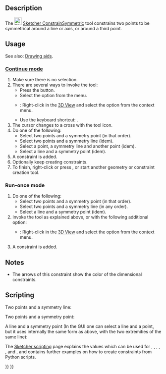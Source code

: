 <languages/>
<translate>

<!--T:5-->
{{Docnav
|[[Sketcher_ConstrainEqual|Equal]]
|[[Sketcher_ConstrainBlock|Block]]
|[[Sketcher_Workbench|Sketcher]]
|IconL=Sketcher_ConstrainEqual.svg
|IconR=Sketcher_ConstrainBlock.svg
|IconC=Workbench_Sketcher.svg
}}

<!--T:1-->
{{GuiCommand
|Name=Sketcher ConstrainSymmetric
|MenuLocation=Sketch → Sketcher constraints → Constrain symmetric
|Workbenches=[[Sketcher_Workbench|Sketcher]]
|Shortcut={{KEY|S}}
|SeeAlso=
}}

==Description== <!--T:17--> 

<!--T:2-->
The [[Image:Sketcher_ConstrainSymmetric.svg|24px]] [[Sketcher_ConstrainSymmetric|Sketcher ConstrainSymmetric]] tool constrains two points to be symmetrical around a line or axis, or around a third point.

==Usage== <!--T:3-->

<!--T:23-->
See also: [[Sketcher_Workbench#Drawing_aids|Drawing aids]].

===[[Sketcher_Workbench#Continue_modes|Continue mode]]=== <!--T:24-->

<!--T:25-->
# Make sure there is no selection.
# There are several ways to invoke the tool:
#* Press the {{Button|[[Image:Sketcher_ConstrainSymmetric.svg|16px]] [[Sketcher_ConstrainSymmetric|Constrain symmetric]]}} button.
#* Select the {{MenuCommand|Sketch → Sketcher constraints → [[Image:Sketcher_ConstrainSymmetric.svg|16px]] Constrain symmetric}} option from the menu.
#* {{Version|1.0}}: Right-click in the [[3D_View|3D View]] and select the {{MenuCommand|Constrain → [[Image:Sketcher_ConstrainSymmetric.svg|16px]] Constrain symmetric}} option from the context menu.
#* Use the keyboard shortcut: {{KEY|S}}.
# The cursor changes to a cross with the tool icon.
# Do one of the following:
#* Select two points and a symmetry point (in that order).
#* Select two points and a symmetry line (idem).
#* Select a point, a symmetry line and another point (idem).
#* Select a line and a symmetry point (idem).
# A constraint is added.
# Optionally keep creating constraints.
# To finish, right-click or press {{KEY|Esc}}, or start another geometry or constraint creation tool.

===Run-once mode=== <!--T:26-->

<!--T:27-->
# Do one of the following:
#* Select two points and a symmetry point (in that order).
#* Select two points and a symmetry line (in any order).
#* Select a line and a symmetry point (idem).
# Invoke the tool as explained above, or with the following additional option:
#* {{Version|1.0}}: Right-click in the [[3D_View|3D View]] and select the {{MenuCommand|[[Image:Sketcher_ConstrainSymmetric.svg|16px]] Constrain symmetric}} option from the context menu.
# A constraint is added.

==Notes== <!--T:28-->

<!--T:29-->
* The arrows of this constraint show the color of the dimensional constraints.

== Scripting == <!--T:18-->

<!--T:19-->
Two points and a symmetry line:

</translate>
{{Code|code=Sketch.addConstraint(Sketcher.Constraint('Symmetric', Line1, PointOfLine1, Line2, PointOfLine2, SymmetryLine))}}
<translate>

<!--T:20-->
Two points and a symmetry point:

</translate>
{{Code|code=Sketch.addConstraint(Sketcher.Constraint('Symmetric', Line1, PointOfLine1, Line2, PointOfLine2, LineS, PointOfLineS))}}
<translate>

<!--T:21-->
A line and a symmetry point (In the GUI one can select a line and a point, but it uses internally the same form as above, with the two extremities of the same line):

</translate>
{{Code|code=Sketch.addConstraint(Sketcher.Constraint('Symmetric', Line, 1, Line, 2, LineS, PointOfLineS))}}
<translate>

<!--T:22-->
The [[Sketcher_scripting|Sketcher scripting]] page explains the values which can be used for {{incode|Line1}}, {{incode|Line2}}, {{incode|LineS}}, {{incode|Line}}, {{incode|PointOfLine1}}, {{incode|PointOfLine2}} and {{incode|PointOfLineS}}, and  contains further examples on how to create constraints from Python scripts.


<!--T:6-->
{{Docnav
|[[Sketcher_ConstrainEqual|Equal]]
|[[Sketcher_ConstrainBlock|Block]]
|[[Sketcher_Workbench|Sketcher]]
|IconL=Sketcher_ConstrainEqual.svg
|IconR=Sketcher_ConstrainBlock.svg
|IconC=Workbench_Sketcher.svg
}}

</translate>
{{Sketcher_Tools_navi{{#translation:}}}}
{{Userdocnavi{{#translation:}}}}